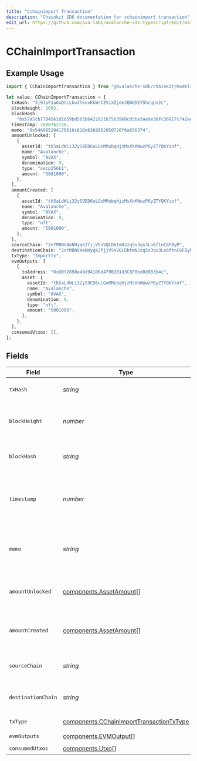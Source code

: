 ```yaml
---
title: "Cchainimport Transaction"
description: "Chainkit SDK documentation for cchainimport transaction"
edit_url: https://github.com/ava-labs/avalanche-sdk-typescript/edit/main/chainkit/docs/models/components/cchainimporttransaction.md
---
```


# CChainImportTransaction

## Example Usage

```typescript
import { CChainImportTransaction } from "@avalanche-sdk/chainkit/models/components";

let value: CChainImportTransaction = {
  txHash: "3j9JpF1aGuQtLLbo3YkvvKkWrCZViXZjdeJQWUSEY5hcqUn2c",
  blockHeight: 1005,
  blockHash:
    "0x57a5cb7704561d1d59bd563b6421021b7563960c05ba3ae0e36fc36917c742ee",
  timestamp: 1600762738,
  memo: "0x546865204176616c616e6368652050726f6a656374",
  amountUnlocked: [
    {
      assetId: "th5aLdWLi32yS9ED6uLGoMMubqHjzMsXhKWwzP6yZTYQKYzof",
      name: "Avalanche",
      symbol: "AVAX",
      denomination: 9,
      type: "secp256k1",
      amount: "5001000",
    },
  ],
  amountCreated: [
    {
      assetId: "th5aLdWLi32yS9ED6uLGoMMubqHjzMsXhKWwzP6yZTYQKYzof",
      name: "Avalanche",
      symbol: "AVAX",
      denomination: 9,
      type: "nft",
      amount: "5001000",
    },
  ],
  sourceChain: "2oYMBNV4eNHyqk2fjjV5nVQLDbtmNJzq5s3qs3Lo6ftnC6FByM",
  destinationChain: "2oYMBNV4eNHyqk2fjjV5nVQLDbtmNJzq5s3qs3Lo6ftnC6FByM",
  txType: "ImportTx",
  evmOutputs: [
    {
      toAddress: "0xD0f2898e49d941D6d479B381d3C8F0bd8d983b4c",
      asset: {
        assetId: "th5aLdWLi32yS9ED6uLGoMMubqHjzMsXhKWwzP6yZTYQKYzof",
        name: "Avalanche",
        symbol: "AVAX",
        denomination: 9,
        type: "nft",
        amount: "5001000",
      },
    },
  ],
  consumedUtxos: [],
};
```

## Fields

| Field                                                                                                | Type                                                                                                 | Required                                                                                             | Description                                                                                          | Example                                                                                              |
| ---------------------------------------------------------------------------------------------------- | ---------------------------------------------------------------------------------------------------- | ---------------------------------------------------------------------------------------------------- | ---------------------------------------------------------------------------------------------------- | ---------------------------------------------------------------------------------------------------- |
| `txHash`                                                                                             | *string*                                                                                             | :heavy_check_mark:                                                                                   | Unique ID for this transaction.                                                                      | 3j9JpF1aGuQtLLbo3YkvvKkWrCZViXZjdeJQWUSEY5hcqUn2c                                                    |
| `blockHeight`                                                                                        | *number*                                                                                             | :heavy_check_mark:                                                                                   | Height of the block this transaction belongs to.                                                     | 1005                                                                                                 |
| `blockHash`                                                                                          | *string*                                                                                             | :heavy_check_mark:                                                                                   | Hash of the block this transaction belongs to.                                                       | 0x57a5cb7704561d1d59bd563b6421021b7563960c05ba3ae0e36fc36917c742ee                                   |
| `timestamp`                                                                                          | *number*                                                                                             | :heavy_check_mark:                                                                                   | Latest timestamp in seconds this transaction was accepted.                                           | 1600762738                                                                                           |
| `memo`                                                                                               | *string*                                                                                             | :heavy_check_mark:                                                                                   | Hex encoded memo bytes for this transaction.                                                         | 0x546865204176616c616e6368652050726f6a656374                                                         |
| `amountUnlocked`                                                                                     | [components.AssetAmount](https://github.com/ava-labs/avalanche-sdk-typescript/blob/main/chainkit/models/components/assetamount.md)[]                                   | :heavy_check_mark:                                                                                   | Assets unlocked by inputs of this transaction.                                                       |                                                                                                      |
| `amountCreated`                                                                                      | [components.AssetAmount](https://github.com/ava-labs/avalanche-sdk-typescript/blob/main/chainkit/models/components/assetamount.md)[]                                   | :heavy_check_mark:                                                                                   | Assets created by outputs of this transaction.                                                       |                                                                                                      |
| `sourceChain`                                                                                        | *string*                                                                                             | :heavy_check_mark:                                                                                   | Source chain for an atomic transaction.                                                              | 2oYMBNV4eNHyqk2fjjV5nVQLDbtmNJzq5s3qs3Lo6ftnC6FByM                                                   |
| `destinationChain`                                                                                   | *string*                                                                                             | :heavy_check_mark:                                                                                   | Destination chain for an atomic transaction.                                                         | 2oYMBNV4eNHyqk2fjjV5nVQLDbtmNJzq5s3qs3Lo6ftnC6FByM                                                   |
| `txType`                                                                                             | [components.CChainImportTransactionTxType](https://github.com/ava-labs/avalanche-sdk-typescript/blob/main/chainkit/models/components/cchainimporttransactiontxtype.md) | :heavy_check_mark:                                                                                   | Type of transaction.                                                                                 | ImportTx                                                                                             |
| `evmOutputs`                                                                                         | [components.EVMOutput](https://github.com/ava-labs/avalanche-sdk-typescript/blob/main/chainkit/models/components/evmoutput.md)[]                                       | :heavy_check_mark:                                                                                   | N/A                                                                                                  |                                                                                                      |
| `consumedUtxos`                                                                                      | [components.Utxo](https://github.com/ava-labs/avalanche-sdk-typescript/blob/main/chainkit/models/components/utxo.md)[]                                                 | :heavy_check_mark:                                                                                   | N/A                                                                                                  |                                                                                                      |